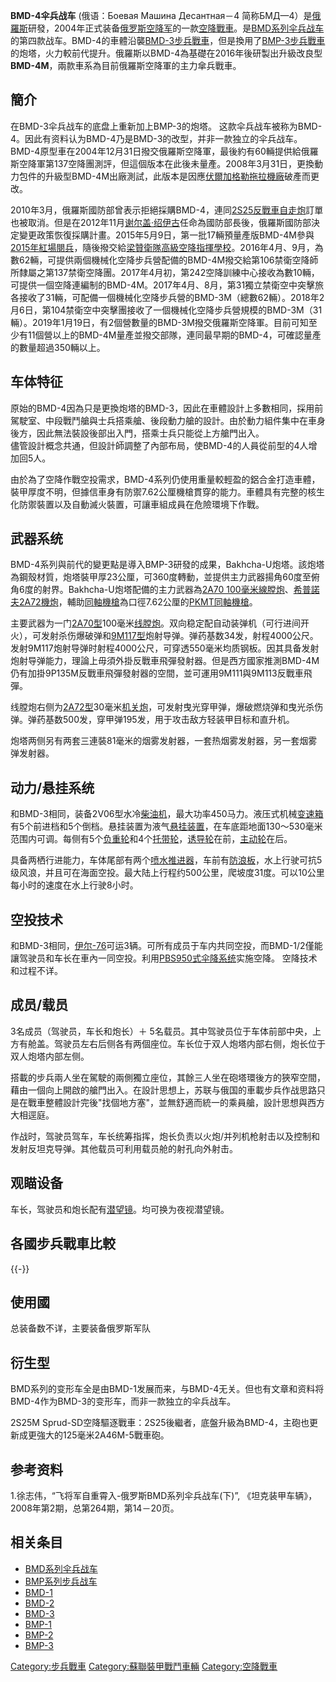{{noteTA
|G1=Unit
|G2=Military
|4=zh-hans:特点;zh-hk:特點;zh-tw:特色;
|5=zh-cn:步兵战车; zh-tw:裝步戰車; zh-hk:步兵戰車;
|6=zh-cn:步兵坦克; zh-tw:步兵戰車; zh-hk:步兵坦克;
|7=zh-cn:步兵战车; zh-tw:步兵戰鬥車; zh-hk:步兵戰鬥車;
}}
{{Infobox Weapon
|name= BMD-4 伞兵战车 {{flag|RUS}}
|image= File:2008 Moscow Victory Day Parade - BMD-4.jpg
|image_size= 300px
|caption=BMD-4 
|origin= {{RUS}}
|type= [[步兵戰鬥車|步兵戰鬥車]]
<!-- Type selection -->
|is_vehicle=yes
|is_ranged=yes
|is_artillery=yes
<!-- Service history -->
|service= 2004-
|used_by={{RUS}}[[俄罗斯空降军|空降军]]
|wars= 
<!-- Production history -->
|designer=不详
|design_date=1990年代
|manufacturer=[[斯大林格勒拖拉機廠|伏尔加格勒拖拉机厂]] 
|unit_cost=
|production_date=2004-
|number=超過350輛
|variants= 
<!-- General specifications -->
|spec_label=
|weight= 14.6噸(基本型)
|length= 6.51公尺
|part_length=
|width=3.134公尺
|height=2.17公尺
|diameter=
|crew=3-8人<br />（車長、駕駛、砲手、步兵5人）
|armour= 鋁合金車體，鋼殼炮塔
|primary_armament=[[2A70_100毫米線膛炮|2A70型]]，備彈34發<br>4枚[[9K116指節套環反坦克導彈|9M117M3反戰車飛彈]]（由主砲發射）<br>[[希普諾夫2A72機炮|2A72型]]30毫米机关炮，備彈500發
|secondary_armament= 1挺[[PK通用機槍|PKMT同軸機槍]]，備彈2,000發<br>6具81公厘煙幕彈發射器
|engine=2V06型6缸水冷式柴油发动机
|engine_power=450匹
|transmission=
|payload_capacity=
|fuel_capacity=
|pw_ratio=34.1匹/噸
|suspension={{link-en|液氣壓懸吊系統|Hydropneumatic suspension}}
|clearance=
|vehicle_range= 鋪裝路面500公里<br>越野路面350公里<br>水上80公里
|speed=陆上60公里/小時，水上10公里/小時
|guidance=
<!-- Ranged weapon specifications --> 
|cartridge=
|caliber=
|action=
|rate=
|velocity=
|range= 
|max_range=
|feed= 
|sights= 
<!-- Artillery specifications -->
|breech=
|recoil=
|carriage=
|elevation=
|traverse=
}}

'''BMD-4伞兵战车''' (俄语：Боевая Машина Десантная－4 简称БМД—4）是[[俄羅斯|俄羅斯]]研發，2004年正式装备[[俄罗斯空降军|俄罗斯空降军]]的一款[[空降戰車|空降戰車]]。是[[BMD系列伞兵战车|BMD系列伞兵战车]]的第四款战车。BMD-4的車體沿襲[[BMD-3步兵戰車|BMD-3步兵戰車]]，但是換用了[[BMP-3步兵戰車|BMP-3步兵戰車]]的炮塔，火力較前代提升。俄羅斯以BMD-4為基礎在2016年後研製出升級改良型'''BMD-4M'''，兩款車系為目前俄羅斯空降軍的主力傘兵戰車。

== 簡介 ==
在BMD-3伞兵战车的底盘上重新加上BMP-3的炮塔。 这款伞兵战车被称为BMD-4。因此有资料认为BMD-4乃是BMD-3的改型，并非一款独立的伞兵战车。BMD-4原型車在2004年12月31日撥交俄羅斯空降軍，最後約有60輛提供給俄羅斯空降軍第137空降團測評，但這個版本在此後未量產。2008年3月31日，更換動力包件的升級型BMD-4M出廠測試，此版本是因應[[史達林格勒拖拉機廠|伏爾加格勒拖拉機廠]]破產而更改。

2010年3月，俄羅斯國防部曾表示拒絕採購BMD-4，連同[[2S25反戰車自走炮|2S25反戰車自走炮]]訂單也被取消。但是在2012年11月[[谢尔盖·绍伊古|谢尔盖·绍伊古]]任命為國防部長後，俄羅斯國防部決定變更政策恢復採購計畫。2015年5月9日，第一批17輛預量產版BMD-4M參與[[2015年紅場閱兵|2015年紅場閱兵]]，隨後撥交給[[梁贊衛隊高級空降指揮學校|梁贊衛隊高級空降指揮學校]]。2016年4月、9月，為數62輛，可提供兩個機械化空降步兵營配備的BMD-4M撥交給第106禁衛空降師所隸屬之第137禁衛空降團。2017年4月初，第242空降訓練中心接收為數10輛，可提供一個空降連編制的BMD-4M。2017年4月、8月，第31獨立禁衛空中突擊旅各接收了31輛，可配備一個機械化空降步兵營的BMD-3M（總數62輛）。2018年2月6日，第104禁衛空中突擊團接收了一個機械化空降步兵營規模的BMD-3M（31輛）。2019年1月19日，有2個營數量的BMD-3M撥交俄羅斯空降軍。目前可知至少有11個營以上的BMD-4M量產並撥交部隊，連同最早期的BMD-4，可確認量產的數量超過350輛以上。

== 车体特征 ==
原始的BMD-4因為只是更換炮塔的BMD-3，因此在車體設計上多數相同，採用前駕駛室、中段戰鬥艙與士兵搭乘艙、後段動力艙的設計。由於動力組件集中在車身後方，因此無法裝設後部出入門，搭乘士兵只能從上方艙門出入。<br>
儘管設計概念共通，但設計師調整了內部布局，使BMD-4的人員從前型的4人增加回5人。

由於為了空降作戰空投需求，BMD-4系列仍使用重量較輕盈的鋁合金打造車體，裝甲厚度不明，但據信車身有防禦7.62公厘機槍貫穿的能力。車體具有完整的核生化防禦裝置以及自動滅火裝置，可讓車組成員在危險環境下作戰。

== 武器系统 ==
BMD-4系列與前代的變更點是導入BMP-3研發的成果，Bakhcha-U炮塔。該炮塔為鋼殼材質，炮塔裝甲厚23公厘，可360度轉動，並提供主力武器揚角60度至俯角6度的射界。Bakhcha-U炮塔配備的主力武器為[[2A70_100毫米線膛炮|2A70 100毫米線膛炮]]、[[希普諾夫2A72機炮|希普諾夫2A72機炮]]，輔助[[同軸機槍|同軸機槍]]為口徑7.62公厘的[[PK通用機槍|PKMT同軸機槍]]。

主要武器为一门[[2A70_100毫米線膛炮|2A70型]]100毫米[[线膛炮|线膛炮]]。双向稳定配自动装弹机（可行进间开火），可发射杀伤爆破弹和[[9K116指節套環反坦克導彈|9M117型]]炮射导弹。弹药基数34发，射程4000公尺。发射9M117炮射导弹时射程4000公尺，可穿透550毫米均质钢板。因其具备发射炮射导弹能力，理論上毋須外掛反戰車飛彈發射器。但是西方國家推測BMD-4M仍有加掛9P135M反戰車飛彈發射器的空間，並可運用9M111與9M113反戰車飛彈。

线膛炮右侧为[[希普諾夫2A72機炮|2A72型]]30毫米[[机关炮|机关炮]]，可发射曳光穿甲弹，爆破燃烧弹和曳光杀伤弹。弹药基数500发，穿甲弹195发，用于攻击敌方轻装甲目标和直升机。

炮塔两侧另有两套三連裝81毫米的烟雾发射器，一套热烟雾发射器，另一套烟雾弹发射器。

== 动力/悬挂系统 ==
和BMD-3相同，装备2V06型水冷[[柴油机|柴油机]]，最大功率450马力。液压式机械[[变速箱|变速箱]]有5个前进档和5个倒档。悬挂装置为液气[[悬挂装置|悬挂装置]]，在车底距地面130～530毫米范围内可调。每侧有5个[[负重轮|负重轮]]和4个[[托带轮|托带轮]]，[[诱导轮|诱导轮]]在前，[[主动轮|主动轮]]在后。

具备两栖行进能力，车体尾部有两个[[喷水推进器|喷水推进器]]，车前有[[防浪板|防浪板]]，水上行驶可抗5级风浪，并且可在海面空投。最大陆上行程约500公里，爬坡度31度。可以10公里每小时的速度在水上行驶8小时。

== 空投技术 ==
和BMD-3相同，[[伊尔-76|伊尔-76]]可运3辆。可所有成员于车内共同空投，而BMD-1/2僅能讓驾驶员和车长在車內一同空投。利用[[PBS950式伞降系统|PBS950式伞降系统]]实施空降。 空降技术和过程不详。

== 成员/载员 ==
3名成员（驾驶员，车长和炮长）＋ 5名载员。其中驾驶员位于车体前部中央，上方有舱盖。驾驶员左右后侧各有两個座位。车长位于双人炮塔内部右侧，炮长位于双人炮塔内部左侧。

搭載的步兵兩人坐在駕駛的兩側獨立座位，其餘三人坐在砲塔環後方的狹窄空間，藉由一個向上開啟的艙門出入。在設計思想上，苏联与俄国的車載步兵作战思路只是在戰車整體設計完後"找個地方塞"，並無舒適而統一的乘員艙，設計思想與西方大相逕庭。

作战时，驾驶员驾车，车长统筹指挥，炮长负责以火炮/并列机枪射击以及控制和发射反坦克导弹。其他载员可利用载员舱的射孔向外射击。

== 观瞄设备 ==
车长，驾驶员和炮长配有[[潜望镜|潜望镜]]。均可换为夜视潜望镜。
== 各國步兵戰車比較 ==
{{-}}
{{各國步兵戰車比較}}

== 使用國 ==
总装备数不详，主要装备俄罗斯军队

== 衍生型 ==
BMD系列的变形车全是由BMD-1发展而来，与BMD-4无关。但也有文章和资料将BMD-4作为BMD-3的变形车，而非一款独立的伞兵战车。

2S25M Sprud-SD空降驅逐戰車：2S25後繼者，底盤升級為BMD-4，主砲也更新成更強大的125毫米2A46M-5戰車砲。

== 参考资料 ==
1.徐志伟，“飞将军自重霄入-俄罗斯BMD系列伞兵战车(下)”, 《坦克装甲车辆》，2008年第2期，总第264期，第14－20页。

== 相关条目 ==
* [[BMD系列伞兵战车|BMD系列伞兵战车]]
* [[BMP系列步兵战车|BMP系列步兵战车]]
* [[BMD-1步兵戰車|BMD-1]]
* [[BMD-2步兵戰車|BMD-2]]
* [[BMD-3步兵戰車|BMD-3]]
* [[BMP-1|BMP-1]]
* [[BMP-2|BMP-2]]
* [[BMP-3|BMP-3]]

[[Category:步兵戰車|Category:步兵戰車]]
[[Category:蘇聯裝甲戰鬥車輛|Category:蘇聯裝甲戰鬥車輛]]
[[Category:空降戰車|Category:空降戰車]]